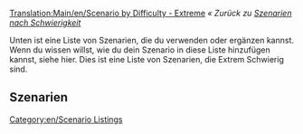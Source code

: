 [[Translation:Main/en/Scenario by Difficulty - Extreme]]
''« Zurück zu [[Main/de/Szenarien nach Schwierigkeit|Szenarien nach Schwierigkeit]]''

[[Category:en/Scenario Listings]]

Unten ist eine Liste von Szenarien, die du verwenden oder ergänzen kannst. Wenn du wissen willst, wie du dein Szenario in diese Liste hinzufügen kannst, siehe hier. Dies ist eine Liste von Szenarien, die Extrem Schwierig sind.

==Szenarien==